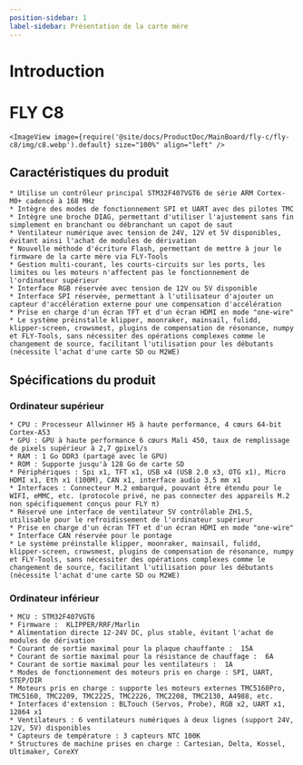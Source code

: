 ```yaml
---
position-sidebar: 1
label-sidebar: Présentation de la carte mère
---
```


# Introduction

# FLY C8


    <ImageView image={require('@site/docs/ProductDoc/MainBoard/fly-c/fly-c8/img/c8.webp').default} size="100%" align="left" />

## Caractéristiques du produit

    * Utilise un contrôleur principal STM32F407VGT6 de série ARM Cortex-M0+ cadencé à 168 MHz
    * Intègre des modes de fonctionnement SPI et UART avec des pilotes TMC
    * Intègre une broche DIAG, permettant d'utiliser l'ajustement sans fin simplement en branchant ou débranchant un capot de saut
    * Ventilateur numérique avec tension de 24V, 12V et 5V disponibles, évitant ainsi l'achat de modules de dérivation
    * Nouvelle méthode d'écriture Flash, permettant de mettre à jour le firmware de la carte mère via FLY-Tools
    * Gestion multi-courant, les courts-circuits sur les ports, les limites ou les moteurs n'affectent pas le fonctionnement de l'ordinateur supérieur
    * Interface RGB réservée avec tension de 12V ou 5V disponible
    * Interface SPI réservée, permettant à l'utilisateur d'ajouter un capteur d'accélération externe pour une compensation d'accélération
    * Prise en charge d'un écran TFT et d'un écran HDMI en mode "one-wire"
    * Le système préinstalle klipper, moonraker, mainsail, fulidd, klipper-screen, crowsmest, plugins de compensation de résonance, numpy et FLY-Tools, sans nécessiter des opérations complexes comme le changement de source, facilitant l'utilisation pour les débutants (nécessite l'achat d'une carte SD ou M2WE)

## Spécifications du produit

### Ordinateur supérieur
    * CPU : Processeur Allwinner H5 à haute performance, 4 cœurs 64-bit Cortex-A53
    * GPU : GPU à haute performance 6 cœurs Mali 450, taux de remplissage de pixels supérieur à 2,7 gpixel/s
    * RAM : 1 Go DDR3 (partagé avec le GPU)
    * ROM : Supporte jusqu'à 128 Go de carte SD
    * Périphériques : Spi x1, TFT x1, USB x4 (USB 2.0 x3, OTG x1), Micro HDMI x1, Eth x1 (100M), CAN x1, interface audio 3,5 mm x1
    * Interfaces : Connecteur M.2 embarqué, pouvant être étendu pour le WIFI, eMMC, etc. (protocole privé, ne pas connecter des appareils M.2 non spécifiquement conçus pour FLY π)
    * Réservé une interface de ventilateur 5V contrôlable ZH1.5, utilisable pour le refroidissement de l'ordinateur supérieur
    * Prise en charge d'un écran TFT et d'un écran HDMI en mode "one-wire"
    * Interface CAN réservée pour le pontage
    * Le système préinstalle klipper, moonraker, mainsail, fulidd, klipper-screen, crowsmest, plugins de compensation de résonance, numpy et FLY-Tools, sans nécessiter des opérations complexes comme le changement de source, facilitant l'utilisation pour les débutants (nécessite l'achat d'une carte SD ou M2WE)

### Ordinateur inférieur

    * MCU : STM32F407VGT6
    * Firmware :  KLIPPER/RRF/Marlin
    * Alimentation directe 12-24V DC, plus stable, évitant l'achat de modules de dérivation
    * Courant de sortie maximal pour la plaque chauffante :  15A
    * Courant de sortie maximal pour la résistance de chauffage :  6A
    * Courant de sortie maximal pour les ventilateurs :  1A
    * Modes de fonctionnement des moteurs pris en charge : SPI, UART, STEP/DIR
    * Moteurs pris en charge : supporte les moteurs externes TMC5160Pro, TMC5160, TMC2209, TMC2225, TMC2226, TMC2208, TMC2130, A4988, etc.
    * Interfaces d'extension : BLTouch (Servos, Probe), RGB x2, UART x1, 12864 x1
    * Ventilateurs : 6 ventilateurs numériques à deux lignes (support 24V, 12V, 5V) disponibles
    * Capteurs de température : 3 capteurs NTC 100K
    * Structures de machine prises en charge : Cartesian, Delta, Kossel, Ultimaker, CoreXY
